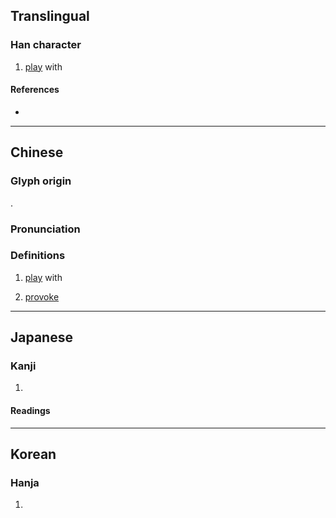 {{character info/new}}
==Translingual==

===Han character===
{{Han char|rn=38|rad=女|as=12|sn=15|four=44496|canj=VKCF|ids=⿰女尞}}

# [[play]] with

====References====
* {{Han ref|kx=0271.100|dkj=06717|dj=0539.040|hdz=21080.060|uh=5AFD|ud=23293|bh=E556|bd=58710}}

----

==Chinese==
{{zh-forms}}

===Glyph origin===
{{Han etym}}
{{Han compound|女|尞|c1=s|c2=p|t1=female|ls=psc}}.

===Pronunciation===
{{zh-pron
|m=liáo
|c=liu4
|mc=y
|oc=y
|ma=
|cat=v
}}

===Definitions===
{{zh-hanzi}}

# [[play]] with
# {{lb|yue|Cantonese}} [[provoke]]

----

==Japanese==

===Kanji===
{{ja-kanji|grade=|rs=女12}}

# {{defn|lang=ja|sort=女12}}

====Readings====
{{ja-readings
|on=りょう<れう, ろう<らう
|kun=たわむれる, みめよい, たわれる, みだれる, さとい
}}

----

==Korean==

===Hanja===
{{ko-hanja|hangeul=료|rv=ryo|mr=ryo}}

# {{defn|lang=ko|sort=女12}}
